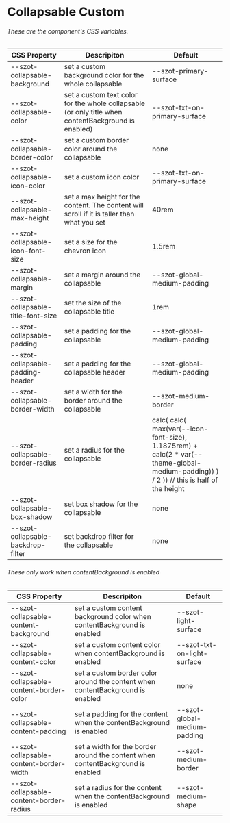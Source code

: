 

<Meta title="Components/Collapsable/Custom" />

# Collapsable Custom

###### These are the component's CSS variables.

| CSS Property                             | Descripiton                                                                                         | Default                                                                                                                                 |
| ---------------------------------------- | --------------------------------------------------------------------------------------------------- | --------------------------------------------------------------------------------------------------------------------------------------- |
| --szot-collapsable-background            | set a custom background color for the whole collapsable                                             | --szot-primary-surface                                                                                                                  |
| --szot-collapsable-color                 | set a custom text color for the whole collapsable (or only title when contentBackground is enabled) | --szot-txt-on-primary-surface                                                                                                           |
| --szot-collapsable-border-color          | set a custom border color around the collapsable                                                    | none                                                                                                                                    |
| --szot-collapsable-icon-color            | set a custom icon color                                                                             | --szot-txt-on-primary-surface                                                                                                           |
| --szot-collapsable-max-height            | set a max height for the content. The content will scroll if it is taller than what you set         | 40rem                                                                                                                                   |
| --szot-collapsable-icon-font-size        | set a size for the chevron icon                                                                     | 1.5rem                                                                                                                                  |
| --szot-collapsable-margin                | set a margin around the collapsable                                                                 | --szot-global-medium-padding                                                                                                            |
| --szot-collapsable-title-font-size       | set the size of the collapsable title                                                               | 1rem                                                                                                                                    |
| --szot-collapsable-padding               | set a padding for the collapsable                                                                   | --szot-global-medium-padding                                                                                                            |
| --szot-collapsable-padding-header        | set a padding for the collapsable header                                                            | --szot-global-medium-padding                                                                                                            |
| --szot-collapsable-border-width          | set a width for the border around the collapsable                                                   | --szot-medium-border                                                                                                                    |
| --szot-collapsable-border-radius         | set a radius for the collapsable                                                                    | calc( calc( max(var(--icon-font-size), 1.1875rem) + calc(2 * var(--theme-global-medium-padding)) ) / 2 )) // this is half of the height |
| --szot-collapsable-box-shadow            | set box shadow for the collapsable                                                                  | none                                                                                                                                    |
| --szot-collapsable-backdrop-filter       | set backdrop filter for the collapsable                                                             | none                                                                                                                                    |

###### These only work when contentBackground is enabled

| CSS Property                             | Descripiton                                                            | Default                       |
| ---------------------------------------- | ---------------------------------------------------------------------- | ----------------------------- |
| --szot-collapsable-content-background    | set a custom content background color when contentBackground is enabled| --szot-light-surface          |
| --szot-collapsable-content-color         | set a custom content color when contentBackground is enabled           | --szot-txt-on-light-surface   |
| --szot-collapsable-content-border-color  | set a custom border color around the content when contentBackground is enabled | none                  |
| --szot-collapsable-content-padding       | set a padding for the content when the contentBackground is enabled    | --szot-global-medium-padding  |
| --szot-collapsable-content-border-width  | set a width for the border around the content when contentBackground is enabled | --szot-medium-border |
| --szot-collapsable-content-border-radius | set a radius for the content when the contentBackground is enabled     | --szot-medium-shape           |
